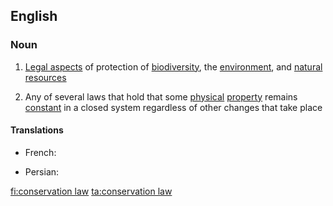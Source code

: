 ==English==

===Noun===
{{wikipedia}}
{{en-noun|head=[[conservation]] [[law]]}}

# {{context|environment|lang=en}} [[law|Legal aspects]] of protection of [[biodiversity]], the [[environment]], and [[natural resources]]
# {{context|physics|lang=en}} Any of several laws that hold that some [[physical]] [[property]] remains [[constant]] in a closed system regardless of other changes that take place

====Translations====
{{trans-top|physical property remaining constant}}
* French: {{t|fr|loi de conservation|f}}
{{trans-mid}}
* Persian: {{t|fa|قانون بقاء|sc=fa-Arab}}
{{trans-bottom}}

[[fi:conservation law]]
[[ta:conservation law]]
